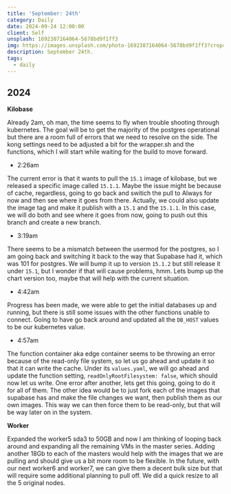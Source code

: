 ```yaml
---
title: 'September: 24th'
category: Daily
date: 2024-09-24 12:00:00
client: Self
unsplash: 1692387164064-5678bd9f1ff3
img: https://images.unsplash.com/photo-1692387164064-5678bd9f1ff3?crop=entropy&cs=srgb&fm=jpg&ixid=MnwzNjM5Nzd8MHwxfHJhbmRvbXx8fHx8fHx8fDE2ODE3NDg2ODY&ixlib=rb-4.0.3&q=85
description: September 24th. 
tags:
  - daily
---
```



## 2024

**Kilobase**

Already 2am, oh man, the time seems to fly when trouble shooting through kubernetes.
The goal will be to get the majority of the postgres operational but there are a room full of errors that we need to resolve on the side.
The kong settings need to be adjusted a bit for the wrapper.sh and the functions, which I will start while waiting for the build to move forward.

- 2:26am

The current error is that it wants to pull the `15.1` image of kilobase, but we released a specific image called `15.1.1`.
Maybe the issue might be because of cache, regardless, going to go back and switich the pull to Always for now and then see where it goes from there.
Actually, we could also update the image tag and make it publish with a `15.1` and the `15.1.1`.
In this case, we will do both and see where it goes from now, going to push out this branch and create a new branch.

- 3:19am

There seems to be a mismatch between the usermod for the postgres, so I am going back and switching it back to the way that Supabase had it, which was 101 for postgres.
We will bump it up to version `15.1.2` but still release it under `15.1`, but I wonder if that will cause problems, hmm.
Lets bump up the chart version too, maybe that will help with the current situation.

- 4:42am

Progress has been made, we were able to get the initial databases up and running, but there is still some issues with the other functions unable to connect.
Going to have go back around and updated all the `DB_HOST` values to be our kubernetes value.

- 4:57am

The function container aka edge container seems to be throwing an error because of the read-only file system, so let us go ahead and update it so that it can write the cache.
Under its `values.yaml`, we will go ahead and update the function setting, `readOnlyRootFilesystem: false`, which should now let us write.
One error after another, lets get this going, going to do it for all of them.
The other idea would be to just fork each of the images that supabase has and make the file changes we want, then publish them as our own images.
This way we can then force them to be read-only, but that will be way later on in the system.

**Worker**

Expanded the worker5 sda3 to 50GB and now I am thinking of looping back around and expanding all the remaining VMs in the master series.
Adding another 18Gb to each of the masters would help with the images that we are pulling and should give us a bit more room to be flexible.
In the future, with our next worker6 and worker7, we can give them a decent bulk size but that will require some additional planning to pull off.
We did a quick resize to all the 5 original nodes.

